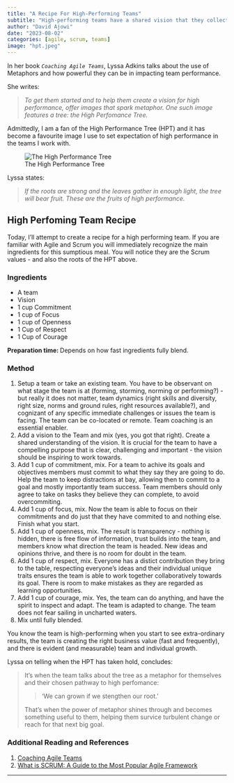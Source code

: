 ```yaml
---
title: "A Recipe For High-Performing Teams"
subtitle: "High-performing teams have a shared vision that they collectively commit to, are highly empowered, are self-organizing, fosters a culture of continous learning, trust runs deep in their nerves, and displays a high level of open communication and collaboration to deliver consistent and extraordinary results."
author: "David Ajowi"
date: "2023-08-02"
categories: [agile, scrum, teams]
image: "hpt.jpeg"
---
```


In her book <em>`Coaching Agile Teams`</em>, Lyssa Adkins talks about the use of Metaphors and how powerful they can be in impacting team performance. 

She writes:

> *To get them started and to help them create a vision for high performance, offer images that spark metaphor. One such image features a tree: the High Perfomance Tree.*

Admittedly, I am a fan of the High Performance Tree (HPT) and it has become a favourite image I use to set expectation of high performance in the teams I work with.

![The High Performance Tree](hpt.jpeg "The High Perfomance Tree")

Lyssa states:

> *If the roots are strong and the leaves gather in enough light, the tree will bear fruit. These are the fruits of high performance.*


## High Perfoming Team Recipe

Today, I'll attempt to create a recipe for a high performing team. If you are familiar with Agile and Scrum you will immediately recognize the main ingredients for this sumptious meal. You will notice they are the Scrum values - and also the roots of the HPT above.

### Ingredients
- A team
- Vision
- 1 cup Commitment
- 1 cup of Focus
- 1 cup of Openness
- 1 Cup of Respect
- 1 Cup of Courage

**Preparation time: ** Depends on how fast ingredients fully blend.

### Method

1. Setup a team or take an existing team. You have to be observant on what stage the team is at (forming, storming, norming or performing?) - but really it does not matter, team dynamics (right skills and diversity, right size, norms and ground rules, right resources available?), and cognizant of any specific immediate challenges or issues the team is facing. The team can be co-located or remote. Team coaching is an essential enabler. 
2. Add a vision to the Team and mix (yes, you got that right). Create a shared understanding of the vision. It is crucial for the team to have a compelling purpose that is clear, challenging and important - the vision should be inspiring to work towards.
3. Add 1 cup of commitment, mix. For a team to achive its goals and objectives members must commit to what they say they are going to do. Help the team to keep distractions at bay, allowing then to commit to a goal and mostly importantly team success. Team members should only agree to take on tasks they believe they can complete, to avoid overcommiting.
4. Add 1 cup of focus, mix. Now the team is able to focus on their commitments and do just that they have commited to and nothing else. Finish what you start.
5. Add 1 cup of openness, mix. The result is transparency - nothing is hidden, there is free flow of information, trust builds into the team, and members know what direction the team is headed. New ideas and opinions thrive, and there is no room for doubt in the team.
6. Add 1 cup of respect, mix. Everyone has a distict contribution they bring to the table, respecting everyone's ideas and their individual unique traits ensures the team is able to work together collaboratively towards its goal. There is room to make mistakes as they are regarded as learning opportunities.
7. Add 1 cup of courage, mix. Yes, the team can do anything, and have the spirit to inspect and adapt. The team is adapted to change. The team does not fear sailing in uncharted waters.
8. Mix until fully blended.

You know the team is high-performing when you start to see extra-ordinary results, the team is creating the right business value (fast and frequently), and there is evident (and measurable) team and individual growth.

Lyssa on telling when the HPT has taken hold, concludes:

> It's when the team talks about the tree as a metaphor for themselves and their chosen pathway to high perfomance:
>
>> 'We can grown if we stengthen our root.'
>
> That's when the power of metaphor shines through and becomes something useful to them, helping them survice turbulent change or reach for that next big goal.
 

### Additional Reading and References
1. [Coaching Agile Teams](https://www.amazon.com/gp/product/0321637704)
2. [What is SCRUM: A Guide to the Most Popular Agile Framework](https://www.scrumalliance.org/about-scrum)

----